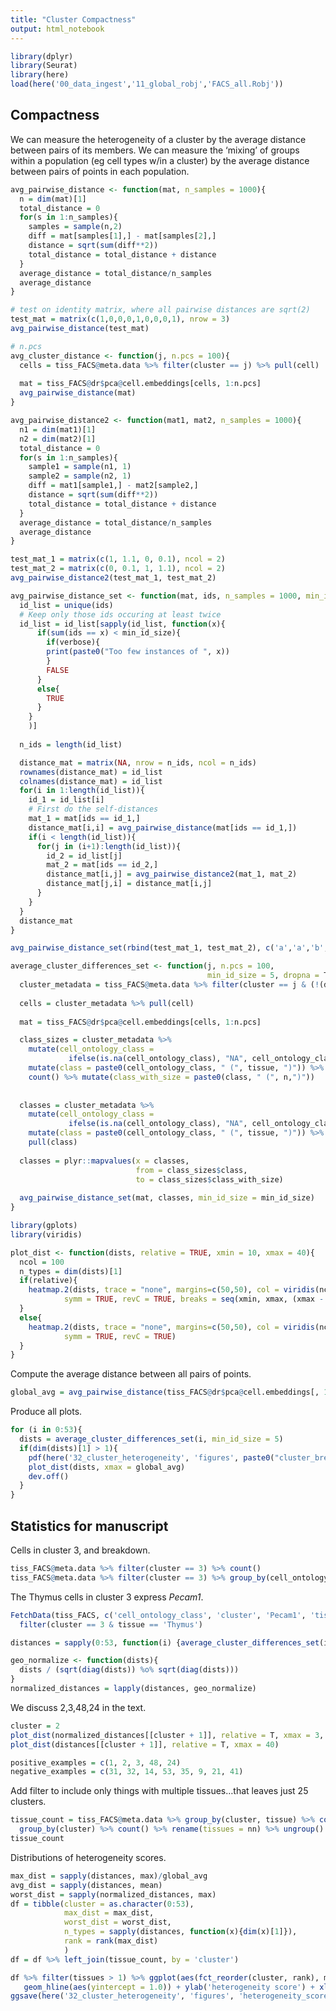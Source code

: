 ```yaml
---
title: "Cluster Compactness"
output: html_notebook
---
```


```r
library(dplyr)
library(Seurat)
library(here)
load(here('00_data_ingest','11_global_robj','FACS_all.Robj'))
```

## Compactness

We can measure the heterogeneity of a cluster by the average distance between pairs of its members.
We can measure the 'mixing' of groups within a population (eg cell types w/in a cluster) by the average distance between pairs of points in each population.

```r
avg_pairwise_distance <- function(mat, n_samples = 1000){
  n = dim(mat)[1]
  total_distance = 0
  for(s in 1:n_samples){
    samples = sample(n,2)
    diff = mat[samples[1],] - mat[samples[2],]
    distance = sqrt(sum(diff**2))
    total_distance = total_distance + distance
  }
  average_distance = total_distance/n_samples
  average_distance
}

# test on identity matrix, where all pairwise distances are sqrt(2)
test_mat = matrix(c(1,0,0,0,1,0,0,0,1), nrow = 3)
avg_pairwise_distance(test_mat)

# n.pcs
avg_cluster_distance <- function(j, n.pcs = 100){
  cells = tiss_FACS@meta.data %>% filter(cluster == j) %>% pull(cell)
  
  mat = tiss_FACS@dr$pca@cell.embeddings[cells, 1:n.pcs]
  avg_pairwise_distance(mat)
}

avg_pairwise_distance2 <- function(mat1, mat2, n_samples = 1000){
  n1 = dim(mat1)[1]
  n2 = dim(mat2)[1]
  total_distance = 0
  for(s in 1:n_samples){
    sample1 = sample(n1, 1)
    sample2 = sample(n2, 1)
    diff = mat1[sample1,] - mat2[sample2,]
    distance = sqrt(sum(diff**2))
    total_distance = total_distance + distance
  }
  average_distance = total_distance/n_samples
  average_distance
}

test_mat_1 = matrix(c(1, 1.1, 0, 0.1), ncol = 2)
test_mat_2 = matrix(c(0, 0.1, 1, 1.1), ncol = 2)
avg_pairwise_distance2(test_mat_1, test_mat_2)

avg_pairwise_distance_set <- function(mat, ids, n_samples = 1000, min_id_size = 1, verbose = F){
  id_list = unique(ids)
  # Keep only those ids occuring at least twice
  id_list = id_list[sapply(id_list, function(x){
      if(sum(ids == x) < min_id_size){
        if(verbose){
        print(paste0("Too few instances of ", x))
        }
        FALSE
      }
      else{
        TRUE
      }
    }
    )]
  
  n_ids = length(id_list)

  distance_mat = matrix(NA, nrow = n_ids, ncol = n_ids)
  rownames(distance_mat) = id_list
  colnames(distance_mat) = id_list
  for(i in 1:length(id_list)){
    id_1 = id_list[i]
    # First do the self-distances
    mat_1 = mat[ids == id_1,]
    distance_mat[i,i] = avg_pairwise_distance(mat[ids == id_1,])
    if(i < length(id_list)){
      for(j in (i+1):length(id_list)){
        id_2 = id_list[j]
        mat_2 = mat[ids == id_2,]
        distance_mat[i,j] = avg_pairwise_distance2(mat_1, mat_2)
        distance_mat[j,i] = distance_mat[i,j]
      }
    }
  }
  distance_mat
}

avg_pairwise_distance_set(rbind(test_mat_1, test_mat_2), c('a','a','b','b'), min_id_size = 2)

average_cluster_differences_set <- function(j, n.pcs = 100, 
                                            min_id_size = 5, dropna = T){
  cluster_metadata = tiss_FACS@meta.data %>% filter(cluster == j & (!(dropna & is.na(cell_ontology_class))))
  
  cells = cluster_metadata %>% pull(cell)
  
  mat = tiss_FACS@dr$pca@cell.embeddings[cells, 1:n.pcs]

  class_sizes = cluster_metadata %>% 
    mutate(cell_ontology_class = 
             ifelse(is.na(cell_ontology_class), "NA", cell_ontology_class)) %>%
    mutate(class = paste0(cell_ontology_class, " (", tissue, ")")) %>% group_by(class) %>%
    count() %>% mutate(class_with_size = paste0(class, " (", n,")"))
  
  
  classes = cluster_metadata %>% 
    mutate(cell_ontology_class = 
             ifelse(is.na(cell_ontology_class), "NA", cell_ontology_class)) %>%
    mutate(class = paste0(cell_ontology_class, " (", tissue, ")")) %>% 
    pull(class)
  
  classes = plyr::mapvalues(x = classes, 
                            from = class_sizes$class,
                            to = class_sizes$class_with_size)
  
  avg_pairwise_distance_set(mat, classes, min_id_size = min_id_size)
}
```


```r
library(gplots)
library(viridis)

plot_dist <- function(dists, relative = TRUE, xmin = 10, xmax = 40){
  ncol = 100
  n_types = dim(dists)[1]
  if(relative){
    heatmap.2(dists, trace = "none", margins=c(50,50), col = viridis(ncol), 
            symm = TRUE, revC = TRUE, breaks = seq(xmin, xmax, (xmax - xmin)/ncol), dendrogram = "none", density.info = "none")
  }
  else{
    heatmap.2(dists, trace = "none", margins=c(50,50), col = viridis(ncol), 
            symm = TRUE, revC = TRUE)
  }
}
```

Compute the average distance between all pairs of points.

```r
global_avg = avg_pairwise_distance(tiss_FACS@dr$pca@cell.embeddings[, 1:100], n_samples = 10000)
```

Produce all plots.

```r
for (i in 0:53){
  dists = average_cluster_differences_set(i, min_id_size = 5)
  if(dim(dists)[1] > 1){
    pdf(here('32_cluster_heterogeneity', 'figures', paste0("cluster_breakdown_", i, ".pdf")), width = 20, height = 20)
    plot_dist(dists, xmax = global_avg)
    dev.off()
  }
}
```

## Statistics for manuscript

Cells in cluster 3, and breakdown.
```r
tiss_FACS@meta.data %>% filter(cluster == 3) %>% count()
tiss_FACS@meta.data %>% filter(cluster == 3) %>% group_by(cell_ontology_class)  %>% count() %>% filter(n > 5)
```

The Thymus cells in cluster 3 express _Pecam1_.

```r
FetchData(tiss_FACS, c('cell_ontology_class', 'cluster', 'Pecam1', 'tissue')) %>% 
  filter(cluster == 3 & tissue == 'Thymus')
```

```r
distances = sapply(0:53, function(i) {average_cluster_differences_set(i, min_id_size = 5)}, simplify = F)
```

```r
geo_normalize <- function(dists){
  dists / (sqrt(diag(dists)) %o% sqrt(diag(dists)))
}
normalized_distances = lapply(distances, geo_normalize)
```

We discuss 2,3,48,24 in the text.

```r
cluster = 2
plot_dist(normalized_distances[[cluster + 1]], relative = T, xmax = 3, xmin = 1)
plot_dist(distances[[cluster + 1]], relative = T, xmax = 40)
```

```r
positive_examples = c(1, 2, 3, 48, 24)
negative_examples = c(31, 32, 14, 53, 35, 9, 21, 41)
```

Add filter to include only things with multiple tissues...that leaves just 25 clusters.

```r
tissue_count = tiss_FACS@meta.data %>% group_by(cluster, tissue) %>% count() %>% filter(n >= 5) %>% ungroup() %>%
  group_by(cluster) %>% count() %>% rename(tissues = nn) %>% ungroup() %>% mutate(cluster = as.character(cluster))
tissue_count
```

Distributions of heterogeneity scores.

```r
max_dist = sapply(distances, max)/global_avg
avg_dist = sapply(distances, mean)
worst_dist = sapply(normalized_distances, max)
df = tibble(cluster = as.character(0:53),
            max_dist = max_dist,
            worst_dist = worst_dist, 
            n_types = sapply(distances, function(x){dim(x)[1]}),
            rank = rank(max_dist)
            )
df = df %>% left_join(tissue_count, by = 'cluster')
```

```r
df %>% filter(tissues > 1) %>% ggplot(aes(fct_reorder(cluster, rank), max_dist)) + geom_bar(stat = 'identity') +
   geom_hline(aes(yintercept = 1.0)) + ylab('heterogeneity score') + xlab('cluster')
ggsave(here('32_cluster_heterogeneity', 'figures', 'heterogeneity_score.pdf'))
```


